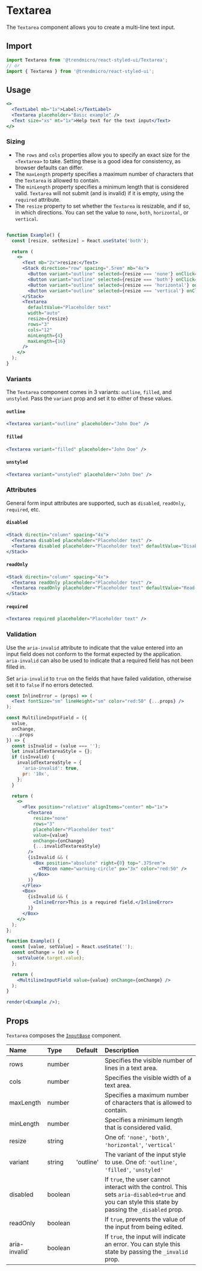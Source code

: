 # Textarea

The `Textarea` component allows you to create a multi-line text input.

## Import

```js
import Textarea from '@trendmicro/react-styled-ui/Textarea';
// or
import { Textarea } from '@trendmicro/react-styled-ui';
```

## Usage

```jsx
<>
  <TextLabel mb="1x">Label:</TextLabel>
  <Textarea placeholder="Basic example" />
  <Text size="xs" mt="1x">Help text for the text input</Text>
</>
```

### Sizing

* The `rows` and `cols` properties allow you to specify an exact size for the `<Textarea>` to take. Setting these is a good idea for consistency, as browser defaults can differ.
* The `maxLength` property specifies a maximum number of characters that the `Textarea` is allowed to contain.
* The `minLength` property specifies a minimum length that is considered valid. `Textarea` will not submit (and is invalid) if it is empty, using the `required` attribute.
* The `resize` property to set whether the `Textarea` is resizable, and if so, in which directions. You can set the value to `none`, `both`, `horizontal`, or `vertical`.

```jsx

function Example() {
  const [resize, setResize] = React.useState('both');

  return (
    <>
      <Text mb="2x">resize:</Text>
      <Stack direction="row" spacing=".5rem" mb="4x">
        <Button variant="outline" selected={resize === 'none'} onClick={() => setResize('none')}>none</Button>
        <Button variant="outline" selected={resize === 'both'} onClick={() => setResize('both')}>both</Button>
        <Button variant="outline" selected={resize === 'horizontal'} onClick={() => setResize('horizontal')}>horizontal</Button>
        <Button variant="outline" selected={resize === 'vertical'} onClick={() => setResize('vertical')}>vertical</Button>
      </Stack>
      <Textarea
        defaultValue="Placeholder text"
        width="auto"
        resize={resize}
        rows="3"
        cols="12"
        minLength={4}
        maxLength={16}
      />
    </>
  );
}
```

### Variants

The `Textarea` component comes in 3 variants: `outline`, `filled`, and `unstyled`. Pass the `variant` prop and set it to either of these values.

#### `outline`

```jsx
<Textarea variant="outline" placeholder="John Doe" />
```

#### `filled`

```jsx
<Textarea variant="filled" placeholder="John Doe" />
```

#### `unstyled`

```jsx
<Textarea variant="unstyled" placeholder="John Doe" />
```

### Attributes

General form input attributes are supported, such as `disabled`, `readOnly`, `required`, etc.

#### `disabled`

```jsx
<Stack directin="column" spacing="4x">
  <Textarea disabled placeholder="Placeholder text" />
  <Textarea disabled placeholder="Placeholder text" defaultValue="Disabled" />
</Stack>
```

#### `readOnly`

```jsx
<Stack directin="column" spacing="4x">
  <Textarea readOnly placeholder="Placeholder text" />
  <Textarea readOnly placeholder="Placeholder text" defaultValue="Read-only" />
</Stack>
```

#### `required`

```jsx
<Textarea required placeholder="Placeholder text" />
```

### Validation

Use the `aria-invalid` attribute to indicate that the value entered into an input field does not conform to the format expected by the application. `aria-invalid` can also be used to indicate that a required field has not been filled in.

Set `aria-invalid` to `true` on the fields that have failed validation, otherwise set it to `false` if no errors detected.

```jsx noInline
const InlineError = (props) => (
  <Text fontSize="sm" lineHeight="sm" color="red:50" {...props} />
);

const MultilineInputField = ({
  value,
  onChange,
  ...props
}) => {
  const isInvalid = (value === '');
  let invalidTextareaStyle = {};
  if (isInvalid) {
    invalidTextareaStyle = {
      'aria-invalid': true,
      pr: '10x',
    };
  }

  return (
    <>
      <Flex position="relative" alignItems="center" mb="1x">
        <Textarea
          resize="none"
          rows="3"
          placeholder="Placeholder text"
          value={value}
          onChange={onChange}
          {...invalidTextareaStyle}
        />
        {isInvalid && (
          <Box position="absolute" right={0} top=".375rem">
            <TMIcon name="warning-circle" px="3x" color="red:50" />
          </Box>
        )}
      </Flex>
      <Box>
        {isInvalid && (
          <InlineError>This is a required field.</InlineError>
        )}
      </Box>
    </>
  );
};

function Example() {
  const [value, setValue] = React.useState('');
  const onChange = (e) => {
    setValue(e.target.value);
  };

  return (
    <MultilineInputField value={value} onChange={onChange} />
  );
}

render(<Example />);
```

## Props

`Textarea` composes the [`InputBase`](./inputbase) component.

| Name | Type | Default | Description |
| :--- | :--- | :------ | :---------- |
| rows | number | | Specifies the visible number of lines in a text area. |
| cols | number | | Specifies the visible width of a text area. |
| maxLength | number | | Specifies a maximum number of characters that is allowed to contain. |
| minLength | number | | Specifies a minimum length that is considered valid. |
| resize | string | | One of: `'none'`, `'both'`, `'horizontal'`, `'vertical'` |
| variant | string | 'outline' | The variant of the input style to use. One of: `'outline'`, `'filled'`, `'unstyled'` |
| disabled | boolean | | If `true`, the user cannot interact with the control. This sets `aria-disabled=true` and you can style this state by passing the `_disabled` prop. |
| readOnly | boolean | | If `true`, prevents the value of the input from being edited. |
| aria-invalid` | boolean | | If `true`, the input will indicate an error. You can style this state by passing the `_invalid` prop. |
